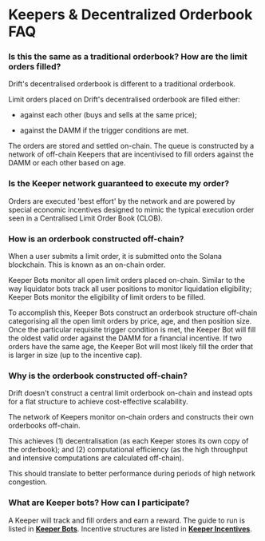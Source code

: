 # Keepers & Decentralized Orderbook FAQ

### Is this the same as a traditional orderbook? How are the limit orders filled? 

Drift's decentralised orderbook is different to a traditional orderbook.

Limit orders placed on Drift's decentralised orderbook are filled either:

-   against each other (buys and sells at the same price); 

-   against the DAMM if the trigger conditions are met.

The orders are stored and settled on-chain. The queue is constructed by a network of off-chain Keepers that are incentivised to fill orders against the DAMM or each other based on age.

### Is the Keeper network guaranteed to execute my order?

Orders are executed 'best effort' by the network and are powered by special economic incentives designed to mimic the typical execution order seen in a Centralised Limit Order Book (CLOB).

### How is an orderbook constructed off-chain?

When a user submits a limit order, it is submitted onto the Solana blockchain. This is known as an on-chain order.

Keeper Bots monitor all open limit orders placed on-chain. Similar to the way liquidator bots track all user positions to monitor liquidation eligibility; Keeper Bots monitor the eligibility of limit orders to be filled.

To accomplish this, Keeper Bots construct an orderbook structure off-chain categorising all the open limit orders by price, age, and then position size. Once the particular requisite trigger condition is met, the Keeper Bot will fill the oldest valid order against the DAMM for a financial incentive. If two orders have the same age, the Keeper Bot will most likely fill the order that is larger in size (up to the incentive cap).

### Why is the orderbook constructed off-chain?

Drift doesn't construct a central limit orderbook on-chain and instead opts for a flat structure to achieve cost-effective scalability.

The network of Keepers monitor on-chain orders and constructs their own orderbooks off-chain.

This achieves (1) decentralisation (as each Keeper stores its own copy of the orderbook); and (2) computational efficiency (as the high throughput and intensive computations are calculated off-chain).

This should translate to better performance during periods of high network congestion.

### What are Keeper bots? How can I participate?

A Keeper will track and fill orders and earn a reward. The guide to run is listed in [**Keeper Bots**](/tutorial-bots/keeper-bots). Incentive structures are listed in [**Keeper Incentives**](pages/about-v2/keeper-incentives.mdx).
